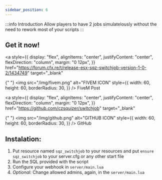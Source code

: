 ```yaml
---
sidebar_position: 6
---
```


:::info Introduction
Allow players to have 2 jobs simulatelously without the need to rework most of your scripts
:::

## Get it now!

<div
style={{
    display: "flex",
    alignItems: "center",
    justifyContent: "center",
    flexDirection: "row"
}}
>

<a
  style={{
    display: "flex",
    alignItems: "center",
    justifyContent: "center",
    flexDirection: "column",
    margin: "0 12px",
  }}
  href="https://forum.cfx.re/t/release-esx-sqz-switchjob-version-1-0-2/1434749"
  target="_blank"
>
  {" "}
  <img
    src="/img/fivem.png"
    alt="FIVEM ICON"
    style={{
      width: 60,
      height: 60,
      borderRadius: 30,
    }}
  />
  FiveM Post
</a>

<a
  style={{
    display: "flex",
    alignItems: "center",
    justifyContent: "center",
    flexDirection: "column",
    margin: "0 12px",
  }}
  href="https://github.com/czsquizer/switchjob"
  target="_blank"
>
  {" "}
  <img
    src="/img/github.png"
    alt="GITHUB ICON"
    style={{
      width: 60,
      height: 60,
      borderRadius: 30,
    }}
  />
  GitHub
</a>

</div>

## Instalation:

1. Put resource named `sqz_switchjob` to your resources and put `ensure sqz_switchjob` to your server.cfg or any other start file
2. Run the SQL provided with the script
3. Configure your webhook in `server/main.lua`
4. _Optional:_ Change allowed admins, again, in the `server/main.lua`
